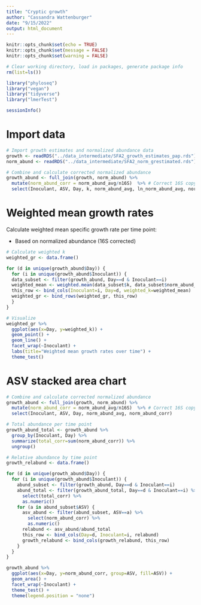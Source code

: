 ```yaml
---
title: "Cryptic growth"
author: "Cassandra Wattenburger"
date: "9/15/2022"
output: html_document
---
```


```r
knitr::opts_chunk$set(echo = TRUE)
knitr::opts_chunk$set(message = FALSE)
knitr::opts_chunk$set(warning = FALSE)
```

```r
# Clear working directory, load in packages, generate package info
rm(list=ls())

library("phyloseq")
library("vegan")
library("tidyverse")
library("lmerTest")

sessionInfo()
```

# Import data

```r
# Import growth estimates and normalized abundance data
growth <- readRDS("../data_intermediate/SFA2_growth_estimates_pap.rds")
norm_abund <- readRDS("../data_intermediate/SFA2_norm_grestimated.rds")

# Combine and calculate corrected normalized abundance
growth_abund <- full_join(growth, norm_abund) %>% 
  mutate(norm_abund_corr = norm_abund_avg/n16S)  %>% # Correct 16S copy number
  select(Inoculant, ASV, Day, k, norm_abund_avg, ln_norm_abund_avg, norm_abund_corr)
```

# Weighted mean growth rates

Calculate weighted mean specific growth rate per time point:

* Based on normalized abundance (16S corrected)

```r
# Calculate weighted k
weighted_gr <- data.frame()

for (d in unique(growth_abund$Day)) {
  for (i in unique(growth_abund$Inoculant)) {
  data_subset <- filter(growth_abund, Day==d & Inoculant==i)
  weighted_mean <- weighted.mean(data_subset$k, data_subset$norm_abund_corr)
  this_row <- bind_cols(Inoculant=i, Day=d, weighted_k=weighted_mean)
  weighted_gr <- bind_rows(weighted_gr, this_row)
  }
}

# Visualize
weighted_gr %>% 
  ggplot(aes(x=Day, y=weighted_k)) +
  geom_point() +
  geom_line() +
  facet_wrap(~Inoculant) +
  labs(title="Weighted mean growth rates over time") +
  theme_test()
```

# ASV stacked area chart


```r
# Combine and calculate corrected normalized abundance
growth_abund <- full_join(growth, norm_abund) %>% 
  mutate(norm_abund_corr = norm_abund_avg/n16S)  %>% # Correct 16S copy number
  select(Inoculant, ASV, Day, norm_abund_avg, norm_abund_corr)

# Total abundance per time point
growth_abund_total <- growth_abund %>% 
  group_by(Inoculant, Day) %>% 
  summarize(total_corr=sum(norm_abund_corr)) %>% 
  ungroup()

# Relative abundance by time point
growth_relabund <- data.frame()

for (d in unique(growth_abund$Day)) {
  for (i in unique(growth_abund$Inoculant)) {
    abund_subset <- filter(growth_abund, Day==d & Inoculant==i)
    abund_total <- filter(growth_abund_total, Day==d & Inoculant==i) %>% 
      select(total_corr) %>% 
      as.numeric()
    for (a in abund_subset$ASV) {
      asv_abund <- filter(abund_subset, ASV==a) %>% 
        select(norm_abund_corr) %>% 
        as.numeric()
      relabund <- asv_abund/abund_total
      this_row <- bind_cols(Day=d, Inoculant=i, relabund)
      growth_relabund <- bind_cols(growth_relabund, this_row)
    }
  }
}
``` 

```r
growth_abund %>% 
  ggplot(aes(x=Day, y=norm_abund_corr, group=ASV, fill=ASV)) +
  geom_area() +
  facet_wrap(~Inoculant) +
  theme_test() +
  theme(legend.position = "none")
```
